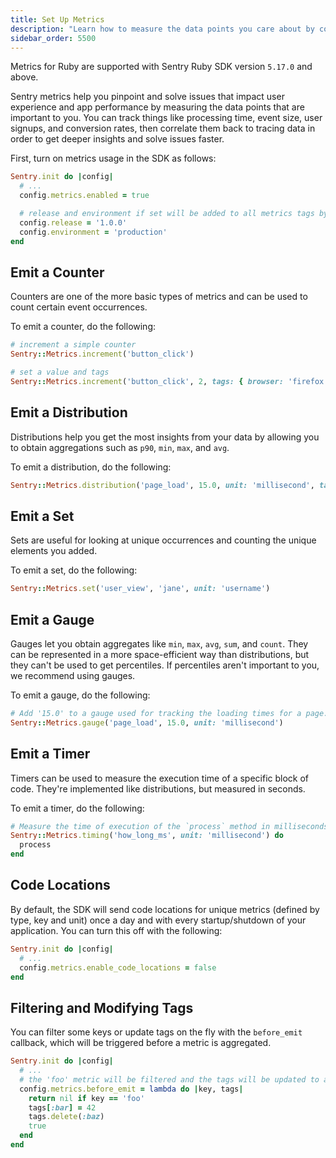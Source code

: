 ```yaml
---
title: Set Up Metrics
description: "Learn how to measure the data points you care about by configuring Metrics in your Ruby app."
sidebar_order: 5500
---
```


<Include name="feature-stage-beta-metrics.mdx" />
<Note>

Metrics for Ruby are supported with Sentry Ruby SDK version `5.17.0` and above.

</Note>

Sentry metrics help you pinpoint and solve issues that impact user experience and app performance by measuring the data points that are important to you. You can track things like processing time, event size, user signups, and conversion rates, then correlate them back to tracing data in order to get deeper insights and solve issues faster.

First, turn on metrics usage in the SDK as follows:

```ruby
Sentry.init do |config|
  # ...
  config.metrics.enabled = true

  # release and environment if set will be added to all metrics tags by default, recommended
  config.release = '1.0.0'
  config.environment = 'production'
end
```

## Emit a Counter

Counters are one of the more basic types of metrics and can be used to count certain event occurrences.

To emit a counter, do the following:

```ruby
# increment a simple counter
Sentry::Metrics.increment('button_click')

# set a value and tags
Sentry::Metrics.increment('button_click', 2, tags: { browser: 'firefox' })
```

## Emit a Distribution

Distributions help you get the most insights from your data by allowing you to obtain aggregations such as `p90`, `min`, `max`, and `avg`.

To emit a distribution, do the following:

```ruby
Sentry::Metrics.distribution('page_load', 15.0, unit: 'millisecond', tags: { page: '/home' })
```

## Emit a Set

Sets are useful for looking at unique occurrences and counting the unique elements you added.

To emit a set, do the following:

```ruby
Sentry::Metrics.set('user_view', 'jane', unit: 'username')
```

## Emit a Gauge

Gauges let you obtain aggregates like `min`, `max`, `avg`, `sum`, and `count`. They can be represented in a more space-efficient way than distributions, but they can't be used to get percentiles. If percentiles aren't important to you, we recommend using gauges.

To emit a gauge, do the following:

```ruby
# Add '15.0' to a gauge used for tracking the loading times for a page.
Sentry::Metrics.gauge('page_load', 15.0, unit: 'millisecond')
```

## Emit a Timer

Timers can be used to measure the execution time of a specific block of code. They're implemented like distributions, but measured in seconds.

To emit a timer, do the following:

```ruby
# Measure the time of execution of the `process` method in milliseconds.
Sentry::Metrics.timing('how_long_ms', unit: 'millisecond') do
  process
end
```

## Code Locations

By default, the SDK will send code locations for unique metrics (defined by type, key and unit) once a day and with every startup/shutdown of your application.
You can turn this off with the following:

```ruby
Sentry.init do |config|
  # ...
  config.metrics.enable_code_locations = false
end
```

## Filtering and Modifying Tags

You can filter some keys or update tags on the fly with the `before_emit` callback, which will be triggered before a metric is aggregated.

```ruby
Sentry.init do |config|
  # ...
  # the 'foo' metric will be filtered and the tags will be updated to add :bar and remove :baz
  config.metrics.before_emit = lambda do |key, tags|
    return nil if key == 'foo'
    tags[:bar] = 42
    tags.delete(:baz)
    true
  end
end
```
